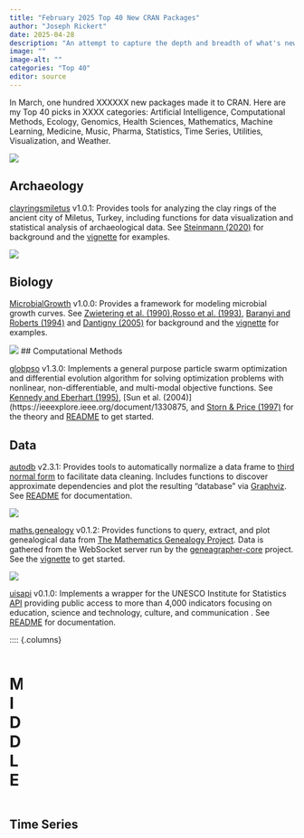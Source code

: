 ```yaml
---
title: "February 2025 Top 40 New CRAN Packages"
author: "Joseph Rickert"
date: 2025-04-28
description: "An attempt to capture the depth and breadth of what's new on CRAN: Here are my Top 40 picks in XX categories: Artificial Intelligence, Computational Methods, Ecology, Genomics, Health Sciences, Mathematics, Machine Learning, Medicine, Music, Pharma, Statistics, Time Series, Utilities, Visualization, and Weather."
image: ""
image-alt: ""
categories: "Top 40"
editor: source
---
```


In March, one hundred XXXXXX new packages made it to CRAN. Here are my Top 40 picks in XXXX categories: Artificial Intelligence, Computational Methods, Ecology, Genomics, Health Sciences, Mathematics, Machine Learning, Medicine, Music, Pharma, Statistics, Time Series, Utilities, Visualization, and Weather.

![](.png){fig-alt=""}

## Archaeology

[clayringsmiletus](https://cran.r-project.org/package=clayringsmiletus) v1.0.1: Provides tools for analyzing the clay rings of the ancient city of Miletus, Turkey, including functions for data visualization and statistical analysis of archaeological data. See [Steinmann (2020)](https://publications.dainst.org/journals/index.php/aa/article/view/2619) for background and the [vignette]() for examples.

![](clay.png){fig-alt="Distributions for Milesian City ring variables"}

## Biology

[MicrobialGrowth](https://cran.r-project.org/web/packages/MicrobialGrowth/index.html) v1.0.0: Provides a framework for modeling microbial growth curves. See [Zwietering et al. (1990)](https://journals.asm.org/doi/10.1128/aem.56.6.1875-1881.1990),[Rosso et al. (1993)](https://www.sciencedirect.com/science/article/abs/pii/S0022519383710994?via%3Dihub), [Baranyi and Roberts (1994)](https://www.sciencedirect.com/science/article/abs/pii/0168160594901570?via%3Dihub) and [Dantigny (2005)](https://www.sciencedirect.com/science/article/abs/pii/S0168160504004726?via%3Dihub) for background and the  [vignette](https://cran.r-project.org/web/packages/MicrobialGrowth/vignettes/MicrobialGrowth.pdf) for examples.

![](Microb.png){fig-alt="Sample growth curve"}
## Computational Methods

[globpso](https://cran.r-project.org/package=globpso) v1.3.0: Implements a general purpose particle swarm optimization and differential evolution algorithm for solving optimization problems with nonlinear, non-differentiable, and multi-modal objective functions. See [Kennedy and Eberhart (1995)](https://ieeexplore.ieee.org/document/494215), [Sun et al. (2004)](https://ieeexplore.ieee.org/document/1330875, and [Storn & Price (1997)](https://link.springer.com/article/10.1023/A:1008202821328) for the theory and [README](https://cran.r-project.org/web/packages/globpso/readme/README.html) to get started. 

## Data

[autodb](https://cran.r-project.org/package=autodb) v2.3.1: Provides tools to automatically normalize a data frame to [third normal form](clayringsmiletus) to facilitate data cleaning. Includes functions to discover approximate dependencies and plot the resulting "database" via [Graphviz](https://graphviz.org/). See [README](https://cran.r-project.org/web/packages/autodb/vignettes/autodb.html) for documentation.

![](autodb.png){fig-alt="Table schema"}

[maths.genealogy](https://cran.r-project.org/package=maths.genealogy) v0.1.2: Provides functions to query, extract, and plot genealogical data from [The Mathematics Genealogy Project](https://mathgenealogy.org/). Data is gathered from the WebSocket server run by the [geneagrapher-core](ttps://github.com/davidalber/geneagrapher-core) project. See the [vignette](https://cran.r-project.org/web/packages/maths.genealogy/vignettes/getting-started.html) to get started.

![](math.png){fig-alt="Genealogy from Fejėr to Georgiou and Aslett"}




[uisapi](https://cran.r-project.org/package=uisapi) v0.1.0: Implements a wrapper for the UNESCO Institute for Statistics [API](https://api.uis.unesco.org/api/public/documentation/) providing public access to more than 4,000 indicators focusing on education, science and technology, culture, and communication . See [README](https://cran.r-project.org/web/packages/uisapi/readme/README.html) for documentation.





:::: {.columns}

::: {.column width="45%"}


::: {.column width="10%"}

# MIDDLE

:::

::: {.column width="45%"}



:::

## Time Series




::::


